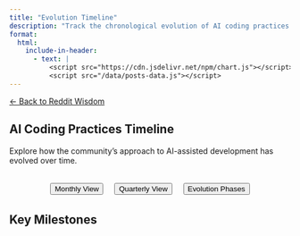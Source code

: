 ```yaml
---
title: "Evolution Timeline"
description: "Track the chronological evolution of AI coding practices from 2024 to 2025"
format:
  html:
    include-in-header:
      - text: |
          <script src="https://cdn.jsdelivr.net/npm/chart.js"></script>
          <script src="/data/posts-data.js"></script>
---
```


[← Back to Reddit Wisdom](../index.html){.back-link}

## AI Coding Practices Timeline

Explore how the community's approach to AI-assisted development has evolved over time.

<div class="timeline-controls">
  <button class="btn btn-primary active" onclick="showView('monthly')">Monthly View</button>
  <button class="btn btn-outline-primary" onclick="showView('quarterly')">Quarterly View</button>
  <button class="btn btn-outline-primary" onclick="showView('phases')">Evolution Phases</button>
</div>

<canvas id="timelineChart" width="400" height="150"></canvas>

## Key Milestones

<div id="timelineContent" class="timeline-container">
  <!-- Timeline content will be dynamically inserted here -->
</div>

<script>
// Initialize variables
let timelineData = {};
let posts = [];
let chart;

// Wait for DOM to load
document.addEventListener('DOMContentLoaded', function() {
  // Check if posts data is available
  if (!window.postsData || !window.postsData.posts) {
    document.getElementById('timelineContent').innerHTML = '<p class="error">Error loading timeline data. Please try refreshing the page.</p>';
    return;
  }
  
  // Load data from global variable
  timelineData = window.postsData.timeline;
  posts = window.postsData.posts;
  initializeTimeline();
});

// Initialize timeline once data is loaded
function initializeTimeline() {
  // Group posts by month
  const monthlyData = Object.entries(timelineData).map(([month, data]) => ({
    month,
    ...data
  })).sort((a, b) => a.month.localeCompare(b.month));

  // Create chart
  const ctx = document.getElementById('timelineChart').getContext('2d');

  function createMonthlyChart() {
    if (chart) chart.destroy();
    
    chart = new Chart(ctx, {
      type: 'line',
      data: {
        labels: monthlyData.map(d => d.month),
        datasets: [{
          label: 'Posts per Month',
          data: monthlyData.map(d => d.posts),
          borderColor: 'rgb(75, 192, 192)',
          backgroundColor: 'rgba(75, 192, 192, 0.2)',
          tension: 0.1
        }, {
          label: 'Average Score',
          data: monthlyData.map(d => d.avgScore),
          borderColor: 'rgb(255, 99, 132)',
          backgroundColor: 'rgba(255, 99, 132, 0.2)',
          tension: 0.1,
          yAxisID: 'y1'
        }]
      },
    options: {
      responsive: true,
      interaction: {
        mode: 'index',
        intersect: false,
      },
      scales: {
        y: {
          type: 'linear',
          display: true,
          position: 'left',
          title: {
            display: true,
            text: 'Number of Posts'
          }
        },
        y1: {
          type: 'linear',
          display: true,
          position: 'right',
          title: {
            display: true,
            text: 'Average Score'
          },
          grid: {
            drawOnChartArea: false,
          }
        }
      },
      plugins: {
        tooltip: {
          callbacks: {
            afterLabel: function(context) {
              const monthData = monthlyData[context.dataIndex];
              if (monthData.topPost) {
                return `Top: "${monthData.topPost.title}" (${monthData.topPost.score} pts)`;
              }
              return '';
            }
          }
        }
      }
    }
    });
  }

  function createQuarterlyChart() {
    if (chart) chart.destroy();
    
    // Group by quarter
    const quarterlyData = {};
    posts.forEach(post => {
    const date = new Date(post.created_at);
    const quarter = `${date.getFullYear()}-Q${Math.floor(date.getMonth() / 3) + 1}`;
    
    if (!quarterlyData[quarter]) {
      quarterlyData[quarter] = { posts: 0, totalScore: 0 };
    }
    quarterlyData[quarter].posts++;
    quarterlyData[quarter].totalScore += post.score;
  });
  
  const quarters = Object.entries(quarterlyData)
    .map(([quarter, data]) => ({
      quarter,
      posts: data.posts,
      avgScore: Math.round(data.totalScore / data.posts)
    }))
    .sort((a, b) => a.quarter.localeCompare(b.quarter));
  
  chart = new Chart(ctx, {
    type: 'bar',
    data: {
      labels: quarters.map(d => d.quarter),
      datasets: [{
        label: 'Posts per Quarter',
        data: quarters.map(d => d.posts),
        backgroundColor: 'rgba(54, 162, 235, 0.5)',
        borderColor: 'rgb(54, 162, 235)',
        borderWidth: 1
      }]
    },
    options: {
      responsive: true,
      scales: {
        y: {
          beginAtZero: true,
          title: {
            display: true,
            text: 'Number of Posts'
          }
        }
      }
    }
  });
}

function createPhasesChart() {
  if (chart) chart.destroy();
  
  const phases = [
    { name: 'Early Adoption\n(Late 2024)', posts: 17, color: 'rgba(255, 99, 132, 0.5)' },
    { name: 'Growth Phase\n(Early-Mid 2025)', posts: 22, color: 'rgba(54, 162, 235, 0.5)' },
    { name: 'Current State\n(Mid 2025)', posts: 8, color: 'rgba(75, 192, 192, 0.5)' }
  ];
  
  chart = new Chart(ctx, {
    type: 'doughnut',
    data: {
      labels: phases.map(p => p.name),
      datasets: [{
        data: phases.map(p => p.posts),
        backgroundColor: phases.map(p => p.color),
        borderWidth: 2
      }]
    },
    options: {
      responsive: true,
      plugins: {
        legend: {
          position: 'bottom',
        },
        tooltip: {
          callbacks: {
            label: function(context) {
              const percentage = ((context.parsed / 47) * 100).toFixed(1);
              return `${context.parsed} posts (${percentage}%)`;
            }
          }
        }
      }
    }
  });
}

// Timeline content generation
function generateTimelineContent() {
  const container = document.getElementById('timelineContent');
  
  const milestones = [
    {
      date: '2024-09-07',
      title: 'The Lazy Programmer\'s Guide',
      author: 'illusionst',
      score: 410,
      description: 'Introduced the foundational workflow of role-playing with AI',
      phase: 'early'
    },
    {
      date: '2024-12-20',
      title: 'The GOAT Workflow',
      author: 'RonaldTheRight',
      score: 313,
      description: 'Pioneered using large-context models for planning',
      phase: 'early'
    },
    {
      date: '2025-03-17',
      title: 'My Cursor AI Workflow That Actually Works',
      author: 'namanyayg',
      score: 300,
      description: 'Popularized .cursorrules and context from similar code',
      phase: 'growth'
    },
    {
      date: '2025-04-24',
      title: 'Updated Cursor Vibe Coding Guide',
      author: 'EnzeDfu',
      score: 354,
      description: 'Community-curated GitHub resource with 500+ stars',
      phase: 'growth'
    },
    {
      date: '2025-05-09',
      title: 'The Ultimate Vibe Coding Guide',
      author: 'PhraseProfessional54',
      score: 420,
      description: 'Most comprehensive 18-step guide for production apps',
      phase: 'growth'
    },
    {
      date: '2025-06-04',
      title: 'Agentic Project Management',
      author: 'sdi2200262',
      score: 35,
      description: 'Latest evolution with Manager/Implementation Agents',
      phase: 'current'
    }
  ];
  
  const html = milestones.map(milestone => {
    const phaseClass = `phase-${milestone.phase}`;
    return `
      <div class="timeline-item ${phaseClass}">
        <div class="timeline-date">${new Date(milestone.date).toLocaleDateString('en-US', { month: 'short', day: 'numeric', year: 'numeric' })}</div>
        <div class="timeline-content">
          <h3>${milestone.title}</h3>
          <div class="timeline-meta">
            <span class="author">by ${milestone.author}</span>
            <span class="score">${milestone.score} points</span>
          </div>
          <p>${milestone.description}</p>
        </div>
      </div>
    `;
  }).join('');
  
  container.innerHTML = html;
}

// View switcher
window.showView = function(view) {
  // Update button states
  document.querySelectorAll('.timeline-controls button').forEach(btn => {
    btn.classList.remove('active', 'btn-primary');
    btn.classList.add('btn-outline-primary');
  });
  event.target.classList.remove('btn-outline-primary');
  event.target.classList.add('active', 'btn-primary');
  
  // Update chart
  switch(view) {
    case 'monthly':
      createMonthlyChart();
      break;
    case 'quarterly':
      createQuarterlyChart();
      break;
    case 'phases':
      createPhasesChart();
      break;
  }
}

  // Initialize
  createMonthlyChart();
  generateTimelineContent();
}
</script>

<style>
.timeline-controls {
  margin: 2rem 0;
  text-align: center;
}

.timeline-controls button {
  margin: 0 0.5rem;
}

.timeline-container {
  margin: 3rem 0;
  position: relative;
  padding-left: 2rem;
}

.timeline-container::before {
  content: '';
  position: absolute;
  left: 0;
  top: 0;
  bottom: 0;
  width: 2px;
  background: var(--bs-border-color);
}

.timeline-item {
  position: relative;
  margin-bottom: 2rem;
  padding-left: 2rem;
}

.timeline-item::before {
  content: '';
  position: absolute;
  left: -2.5rem;
  top: 0.5rem;
  width: 12px;
  height: 12px;
  border-radius: 50%;
  background: var(--bs-primary);
  border: 2px solid white;
  box-shadow: 0 0 0 2px var(--bs-border-color);
}

.timeline-date {
  font-size: 0.875rem;
  color: var(--bs-secondary);
  margin-bottom: 0.5rem;
}

.timeline-content {
  background: var(--bs-light);
  padding: 1.5rem;
  border-radius: 0.5rem;
  border: 1px solid var(--bs-border-color);
}

.timeline-content h3 {
  margin-top: 0;
  margin-bottom: 0.5rem;
  color: var(--bs-primary);
}

.timeline-meta {
  display: flex;
  gap: 1rem;
  font-size: 0.875rem;
  color: var(--bs-secondary);
  margin-bottom: 0.75rem;
}

.timeline-meta .score {
  font-weight: bold;
  color: var(--bs-success);
}

.phase-early .timeline-item::before {
  background: #ff6384;
}

.phase-growth .timeline-item::before {
  background: #36a2eb;
}

.phase-current .timeline-item::before {
  background: #4bc0c0;
}

@media (max-width: 768px) {
  .timeline-controls button {
    display: block;
    width: 100%;
    margin: 0.25rem 0;
  }
}
</style>